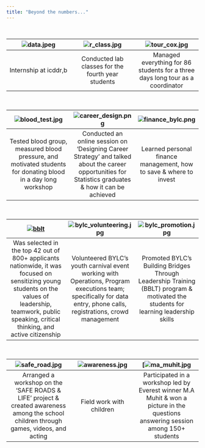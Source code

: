 ```yaml
---
title: "Beyond the numbers..."
---
```


<br>

| ![data.jpeg](data.jpeg)  | ![r_class.jpg](r_class.jpg) | ![tour_cox.jpg](tour_cox.jpg) |
|:---:|:---:|:---:|
| Internship at icddr,b | Conducted lab classes for the fourth year students | Managed everything for 86 students for a three days long tour as a coordinator |

<br>

| ![blood_test.jpg](blood_test.jpg) | ![career_design.png](career_design.png) | ![finance_bylc.png](finance_bylc.png) |
|:---:|:---:|:---:|
| Tested blood group, measured blood pressure, and motivated students for donating blood in a day long workshop | Conducted an online session on 'Designing Career Strategy' and talked about the career opportunities for Statistics graduates & how it can be achieved | Learned personal finance management, how to save & where to invest |

<br>

| [![bblt](bblt_graduation.jpg)](https://drive.google.com/file/d/1m4DZZ6CHVVpew4YkmFYYW2rrE9IqYbW-/view)  | ![bylc_volunteering.jpg](bylc_volunteering.jpg) | ![bylc_promotion.jpg](bylc_promotion.jpg) |
|:---:|:---:|:---:|
| Was selected in the top 42 out of 800+ applicants nationwide, it was focused on sensitizing young students on the values of leadership, teamwork, public speaking, critical thinking, and active citizenship  | Volunteered BYLC's youth carnival event working with Operations, Program executions team; specifically for data entry, phone calls, registrations, crowd management | Promoted BYLC's Building Bridges Through Leadership Training (BBLT) program & motivated the students for learning leadership skills  |


<br>

| ![safe_road.jpg](safe_road.jpg) | ![awareness.jpg](awareness.jpg) | [![ma_muhit.jpg](ma_muhit.jpg) |
|:---:|:---:| :---:|
| Arranged a workshop on the 'SAFE ROADS & LIFE' project & created awareness among the school children through games, videos, and acting  | Field work with children | Participated in a workshop led by Everest winner M.A Muhit & won a picture in the questions answering session among 150+ students | 
